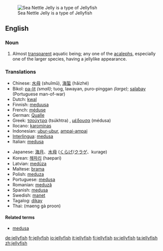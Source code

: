 [[Image:Sea Nettle Jelly 1.jpg|thumb|right|Sea Nettle Jelly is a type of Jellyfish]]
==English==

===Noun===
{{en-noun|''collectively'' '''[[jellyfish]]''' ''or when refering two or more kinds'' '''[[jellyfishes]]'''}}

# {{zoology}} Almost [[transparent]] aquatic being; any one of the [[acaleph]]s, especially one of the larger species, having a jellylike appearance.

===Translations===
{{trans-top|jellyfish}}
*Chinese: [[水母]] (shuǐmǔ), [[海蜇]] (hǎizhé)
*Bikol: [[pa-lit]] ''(small)''; tuog, lawayan, puro-pinggan ''(large)''; [[salabay]] (Portuguese man-of-war)
*Dutch: [[kwal]] {{f}}
*Finnish: [[meduusa]]
*French: [[méduse]] {{f}}
*German: [[Qualle]] {{f}}
*Greek: [[τσούχτρα]] (tsúkhtra) {{f}}, [[μέδουσα]] (médusa) {{f}}
*Ilocano: [[karominas]]
*Indonesian: [[ubur-ubur]], [[ampai-ampai]]
*[[Interlingua]]: [[medusa]]
*Italian: [[medusa]] {{f}}
{{trans-mid}}
*Japanese: [[海月]]、[[水母]] ([[くらげ]]/[[クラゲ]]、kurage)
*Korean: [[해파리]] (haepari)
*Latvian: [[medūza]]
*Maltese: [[brama]] {{f}}
*Polish: [[meduza]] {{f}}
*Portuguese: [[medusa]] {{f}}
*Romanian: [[meduză]] {{f}}
*Spanish: [[medusa]] {{f}}
*Swedish: [[manet]] {{c}}
*Tagalog: [[dikay]]
*Thai: {{THchar|[[แมงกะพรุน]]}} (maeng gà proon)
{{trans-bottom}}

====Related terms====
*[[medusa]]

[[de:jellyfish]]
[[fr:jellyfish]]
[[io:jellyfish]]
[[it:jellyfish]]
[[fi:jellyfish]]
[[sv:jellyfish]]
[[ta:jellyfish]]
[[zh:jellyfish]]